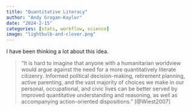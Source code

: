 ```yaml
---
title: "Quantitative Literacy"
author: "Andy Grogan-Kaylor"
date: "2024-2-15"
categories: [stats, workflow, science]
image: "lightbulb-and-clover.png"
---
```


I have been thinking a lot about this idea.

> "It is hard to imagine that anyone with a humanitarian worldview would argue against the need for a more quantitatively literate citizenry. Informed political decision-making, retirement planning, active parenting, and the vast majority of choices we make in our personal, occupational, and civic lives can be better served by improved quantitative understanding and reasoning, as well as accompanying action-oriented dispositions." [@Wiest2007]


